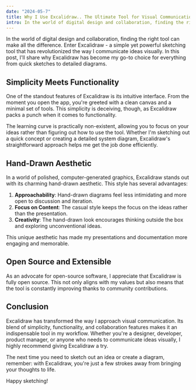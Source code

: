 ```yaml
---
date: "2024-05-7"
title: Why I Use Excalidraw.. The Ultimate Tool for Visual Communication
intro: In the world of digital design and collaboration, finding the right tool can make all the difference. Enter Excalidraw - a simple yet powerful sketching tool that has revolutionized the way I communicate ideas visually. In this post, I'll share why Excalidraw has become my go-to choice for everything from quick sketches to detailed diagrams.
---
```


In the world of digital design and collaboration, finding the right tool can make all the difference. Enter Excalidraw - a simple yet powerful sketching tool that has revolutionized the way I communicate ideas visually. In this post, I'll share why Excalidraw has become my go-to choice for everything from quick sketches to detailed diagrams.

## Simplicity Meets Functionality

One of the standout features of Excalidraw is its intuitive interface. From the moment you open the app, you're greeted with a clean canvas and a minimal set of tools. This simplicity is deceiving, though, as Excalidraw packs a punch when it comes to functionality.

The learning curve is practically non-existent, allowing you to focus on your ideas rather than figuring out how to use the tool. Whether I'm sketching out a quick concept or creating a detailed system diagram, Excalidraw's straightforward approach helps me get the job done efficiently.

## Hand-Drawn Aesthetic

In a world of polished, computer-generated graphics, Excalidraw stands out with its charming hand-drawn aesthetic. This style has several advantages:

1. **Approachability**: Hand-drawn diagrams feel less intimidating and more open to discussion and iteration.
2. **Focus on Content**: The casual style keeps the focus on the ideas rather than the presentation.
3. **Creativity**: The hand-drawn look encourages thinking outside the box and exploring unconventional ideas.

This unique aesthetic has made my presentations and documentation more engaging and memorable.

## Open Source and Extensible

As an advocate for open-source software, I appreciate that Excalidraw is fully open source. This not only aligns with my values but also means that the tool is constantly improving thanks to community contributions.

## Conclusion

Excalidraw has transformed the way I approach visual communication. Its blend of simplicity, functionality, and collaboration features makes it an indispensable tool in my workflow. Whether you're a designer, developer, product manager, or anyone who needs to communicate ideas visually, I highly recommend giving Excalidraw a try.

The next time you need to sketch out an idea or create a diagram, remember: with Excalidraw, you're just a few strokes away from bringing your thoughts to life.

Happy sketching!

